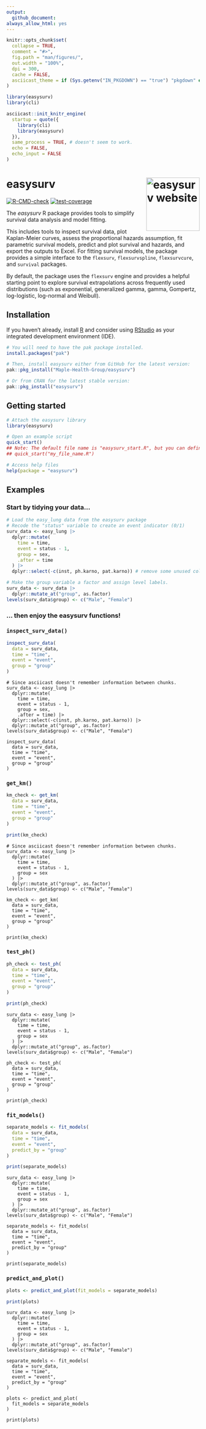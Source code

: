 ---
output: 
  github_document:
always_allow_html: yes
---

<!-- README.md is generated from README.Rmd. Please edit that file -->

```{r setup, include = FALSE}
knitr::opts_chunk$set(
  collapse = TRUE,
  comment = "#>",
  fig.path = "man/figures/",
  out.width = "100%",
  dpi = 300,
  cache = FALSE,
  asciicast_theme = if (Sys.getenv("IN_PKGDOWN") == "true") "pkgdown" else "readme"
)

library(easysurv)
library(cli)

asciicast::init_knitr_engine(
  startup = quote({
    library(cli)
    library(easysurv)
  }),
  same_process = TRUE, # doesn't seem to work.
  echo = FALSE,
  echo_input = FALSE
)
```

# easysurv <a href="https://maple-health-group.github.io/easysurv/"><img src="man/figures/logo.png" align="right" height="139" alt="easysurv website" /></a>

<!-- badges: start -->
[![R-CMD-check](https://github.com/Maple-Health-Group/easysurv/actions/workflows/R-CMD-check.yaml/badge.svg)](https://github.com/Maple-Health-Group/easysurv/actions/workflows/R-CMD-check.yaml)
[![test-coverage](https://github.com/Maple-Health-Group/easysurv/actions/workflows/test-coverage.yaml/badge.svg)](https://github.com/Maple-Health-Group/easysurv/actions/workflows/test-coverage.yaml)

<!-- badges: end -->

The *easysurv* R package provides tools to simplify survival data analysis and model fitting.

This includes tools to inspect survival data, plot Kaplan-Meier curves, assess the proportional hazards assumption, fit parametric survival models, predict and plot survival and hazards, and export the outputs to Excel. For fitting survival models, the package provides a simple interface to the `flexsurv`, `flexsurvspline`, `flexsurvcure`, and `survival` packages.

By default, the package uses the `flexsurv` engine and provides a helpful starting point to explore survival extrapolations across frequently used distributions (such as exponential, generalized gamma, gamma, Gompertz, log-logistic, log-normal and Weibull).

## Installation

If you haven't already, install [R](https://www.r-project.org) and consider using [RStudio](https://posit.co/download/rstudio-desktop/) as your integrated development environment (IDE).


```{r install, eval = FALSE}
# You will need to have the pak package installed.
install.packages("pak")

# Then, install easysurv either from GitHub for the latest version:
pak::pkg_install("Maple-Health-Group/easysurv")

# Or from CRAN for the latest stable version:
pak::pkg_install("easysurv")
```

## Getting started

```{r getting-started, eval = FALSE}
# Attach the easysurv library
library(easysurv)

# Open an example script
quick_start()
## Note: The default file name is "easysurv_start.R", but you can define your own, e.g.
## quick_start("my_file_name.R")

# Access help files
help(package = "easysurv")
```


## Examples
### Start by tidying your data...

```{r tidy-data-r, cache = FALSE, echo = TRUE}
# Load the easy_lung data from the easysurv package
# Recode the "status" variable to create an event indicator (0/1)
surv_data <- easy_lung |>
  dplyr::mutate(
    time = time,
    event = status - 1,
    group = sex,
    .after = time
  ) |>
  dplyr::select(-c(inst, ph.karno, pat.karno)) # remove some unused columns

# Make the group variable a factor and assign level labels.
surv_data <- surv_data |>
  dplyr::mutate_at("group", as.factor)
levels(surv_data$group) <- c("Male", "Female")
```

### ... then enjoy the easysurv functions! 

### `inspect_surv_data()`

```{r inspect-r, cache = FALSE, echo = TRUE, results = FALSE, warning = FALSE, message = FALSE}
inspect_surv_data(
  data = surv_data,
  time = "time",
  event = "event",
  group = "group"
)
```

```{asciicast inspect-a, echo = FALSE, cache = FALSE}
# Since asciicast doesn't remember information between chunks.
surv_data <- easy_lung |>
  dplyr::mutate(
    time = time,
    event = status - 1,
    group = sex,
    .after = time) |>
  dplyr::select(-c(inst, ph.karno, pat.karno)) |>
  dplyr::mutate_at("group", as.factor)
levels(surv_data$group) <- c("Male", "Female")

inspect_surv_data(
  data = surv_data,
  time = "time",
  event = "event",
  group = "group"
)
```

### `get_km()`

```{r get-KM-r, echo = TRUE, results = FALSE, warning = FALSE, message = FALSE, fig.width = 6, fig.height = 5}
km_check <- get_km(
  data = surv_data,
  time = "time",
  event = "event",
  group = "group"
)

print(km_check)
```

```{asciicast get-KM-a, echo = FALSE, cache = FALSE}
# Since asciicast doesn't remember information between chunks.
surv_data <- easy_lung |>
  dplyr::mutate(
    time = time,
    event = status - 1,
    group = sex
  ) |>
  dplyr::mutate_at("group", as.factor)
levels(surv_data$group) <- c("Male", "Female")

km_check <- get_km(
  data = surv_data,
  time = "time",
  event = "event",
  group = "group"
)

print(km_check)
```


### `test_ph()`

``` {r test-PH-r, echo = TRUE, results = FALSE, warning = FALSE, message = FALSE, fig.width = 6, fig.height = 5}
ph_check <- test_ph(
  data = surv_data,
  time = "time",
  event = "event",
  group = "group"
)

print(ph_check)
```

```{asciicast test-PH-a, echo = FALSE, cache = FALSE}
surv_data <- easy_lung |>
  dplyr::mutate(
    time = time,
    event = status - 1,
    group = sex
  ) |>
  dplyr::mutate_at("group", as.factor)
levels(surv_data$group) <- c("Male", "Female")

ph_check <- test_ph(
  data = surv_data,
  time = "time",
  event = "event",
  group = "group"
)

print(ph_check)
```


### `fit_models()`


``` {r fit-models-r, echo = TRUE, results = FALSE, warning = FALSE, message = FALSE, fig.width = 6, fig.height = 5}
separate_models <- fit_models(
  data = surv_data,
  time = "time",
  event = "event",
  predict_by = "group"
)

print(separate_models)
```

```{asciicast fit-models-a, echo = FALSE, cache = FALSE}
surv_data <- easy_lung |>
  dplyr::mutate(
    time = time,
    event = status - 1,
    group = sex
  ) |>
  dplyr::mutate_at("group", as.factor)
levels(surv_data$group) <- c("Male", "Female")

separate_models <- fit_models(
  data = surv_data,
  time = "time",
  event = "event",
  predict_by = "group"
)

print(separate_models)
```

### `predict_and_plot()`

``` {r plot-models-r, echo = TRUE, results = TRUE, warning = FALSE, message = FALSE, fig.width = 6, fig.height = 5, cache = FALSE}
plots <- predict_and_plot(fit_models = separate_models)

print(plots)
```

```{asciicast plot-models-a, echo = FALSE, cache = FALSE}
surv_data <- easy_lung |>
  dplyr::mutate(
    time = time,
    event = status - 1,
    group = sex
  ) |>
  dplyr::mutate_at("group", as.factor)
levels(surv_data$group) <- c("Male", "Female")

separate_models <- fit_models(
  data = surv_data,
  time = "time",
  event = "event",
  predict_by = "group"
)

plots <- predict_and_plot(
  fit_models = separate_models
)

print(plots)
```
